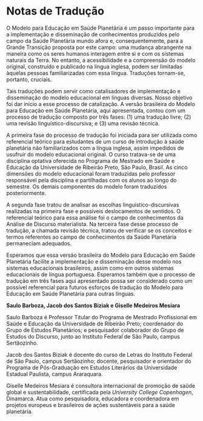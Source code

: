 # Notas de Tradução {.unnumbered}

O Modelo para Educação em Saúde Planetária é um passo importante para a implementação e disseminação de conhecimentos produzidos pelo campo da Saúde Planetária mundo afora e, consequentemente, para a Grande Transição proposta por este campo: uma mudança abrangente na maneira como os seres humanos interagem entre si e com os sistemas naturais da Terra. No entanto, a acessibilidade e a compreensão do modelo original, construído e publicado na língua inglesa, podem ser limitadas àquelas pessoas familiarizadas com essa língua. Traduções tornam-se, portanto, cruciais.

Tais traduções podem servir como catalisadores de implementação e disseminação do modelo educacional em línguas diversas. Nosso objetivo foi dar início a esse processo de catalização. A versão brasileira do Modelo para Educação em Saúde Planetária, aqui apresentada, contou com um processo de tradução composto por três fases: (1) uma tradução livre; (2) uma revisão linguístico-discursiva; e (3) uma revisão técnica.

A primeira fase do processo de tradução foi iniciada para ser utilizada como referencial teórico para estudantes de um curso de introdução à saúde planetária não familiarizados com a língua inglesa, assim impedidos de usufruir do modelo educacional original. O curso tratava-se de uma disciplina optativa oferecida no Programa de Mestrado em Saúde e Educação da Universidade de Ribeirão Preto, São Paulo, Brasil. As cinco dimensões do modelo educacional foram traduzidas pelo professor responsável pela disciplina e partilhadas com os alunos ao longo do semestre. Os demais componentes do modelo foram traduzidos posteriormente.

A segunda fase tratou de analisar as escolhas linguístico-discursivas realizadas na primeira fase e possíveis deslocamentos de sentidos. O referencial teórico para essa análise foi o campo de conhecimentos da Análise de Discurso materialista. Na terceira fase desse processo de tradução, a chamada revisão técnica, tratou de verificar se os conceitos e termos referentes ao campo de conhecimentos da Saúde Planetária permaneciam adequados.

Esperamos que essa versão brasileira do Modelo para Educação em Saúde Planetária facilite a implementação e disseminação desse modelo nos sistemas educacionais brasileiros, assim como em outros sistemas educacionais de língua portuguesa. Esperamos também que o processo de tradução em três fases aqui apresentado possa ser considerado como um possível referencial para futuros esforços de tradução do Modelo para Educação em Saúde Planetária para outras línguas.

**Saulo Barboza, Jacob dos Santos Biziak e Giselle Medeiros Mesiara**

Saulo Barboza é Professor Titular do Programa de Mestrado Profissional em Saúde e Educação da Universidade de Ribeirão Preto; coordenador do Grupo de Estudos Planetários; e pesquisador colaborador do Grupo de Estudos do Discurso, junto ao Instituto Federal de São Paulo, campus Sertãozinho.

Jacob dos Santos Biziak é docente do curso de Letras do Instituto Federal de São Paulo, campus Sertãozinho; docente, pesquisador e orientador do Programa de Pós-Graduação em Estudos Literários da Universidade Estadual Paulista, campus Araraquara.

Giselle Medeiros Mesiara é consultora internacional de promoção de saúde global e sustentabilidade, certificada pela *University College Copenhagen*, Dinamarca. Atua como pesquisadora, educadora e coordenadora em projetos europeus e brasileiros de ações sustentáveis para a saúde planetária.
